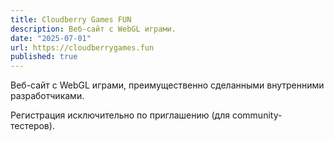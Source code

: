 ```yaml
---
title: Cloudberry Games FUN
description: Веб-сайт с WebGL играми.
date: "2025-07-01"
url: https://cloudberrygames.fun
published: true
---
```


Веб-сайт с WebGL играми, преимущественно сделанными внутренними разработчиками.

Регистрация исключительно по приглашению (для community-тестеров).
